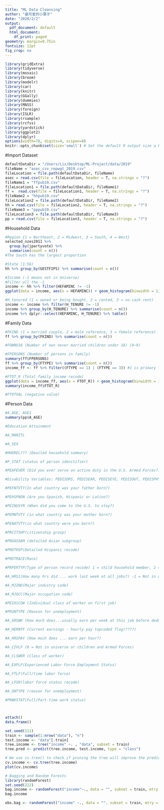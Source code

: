 ```yaml
---
title: "ML Data Cleansing"
author: "最可爱的小栗子"
date: "2020/2/2"
output:
  pdf_document: default
  html_document:
    df_print: paged
geometry: margin=0.75in
fontsize: 12pt
fig_crop: no
---
```


```r
library(gridExtra)
library(tidyverse)
library(mosaic)
library(broom)
library(modelr)
library(car)
library(knitr)
library(GGally)
library(dummies)
library(MASS)
library(foreign)
library(ISLR)
library(rsample)
library(rcfss)
library(yardstick)
library(ggplot2)
library(dplyr)
options(width=70, digits=4, scipen=8)
knitr::opts_chunk$set(size='small') # Set the default R output size a bit smaller
```

#Import Dataset
```r
defaultDataDir = "/Users/Liz/Desktop/ML-Project/data/2019"
fileName = "asec_csv_repwgt_2019.csv"
fileLocation = file.path(defaultDataDir, fileName)
asec = read.csv(file = fileLocation, header = T, na.strings = "?")
fileName1 = "ffpub19.csv"
fileLocation1 = file.path(defaultDataDir, fileName1)
ff =  read.csv(file = fileLocation1, header = T, na.strings = "?")
fileName2 = "hhpub19.csv"
fileLocation2 = file.path(defaultDataDir, fileName2)
hh = read.csv(file = fileLocation2, header = T, na.strings = "?")
fileName3 = "pppub19.csv"
fileLocation3 = file.path(defaultDataDir, fileName3)
pp = read.csv(file = fileLocation3, header = T, na.strings = "?")
```

#Household Data
```r
#Region {1 = Northeast, 2 = Midwest, 3 = South, 4 = West}
selected_nzes2011 %>% 
  group_by(jpartyvote) %>% 
  summarise(count = n())
#The South has the largest proportion

#State (1:56)
hh %>% group_by(GESTFIPS) %>% summarise(count = n())

#Income (-1 means not in Universe)
#Filter all the -1
income <- hh %>% filter(HEFAMINC != -1)
ggplot(data = income, aes(x = HEFAMINC)) + geom_histogram(binwidth = 1)

#H_tenured (1 = owned or being bought, 2 = rented, 3 = no cash rent)
income <- income %>% filter(H_TENURE != -1)
income %>% group_by(H_TENURE) %>% summarise(count = n())
income %>% dplyr::select(HEFAMINC, H_TENURE) %>% table()
```

#Family Data
```r
#FKIND (1 = married couple, 2 = male reference, 3 = female reference)
ff %>% group_by(FKIND) %>% summarise(count = n())

#FOWNU18 (Number of own never married children under 18) (0~9)

#FPERSONS (Number of persons in family)
summary(ff$FPERSONS)
ff %>% group_by(FTYPE) %>% summarise(count = n())
income_ff <- ff %>% filter((FTYPE == 1) | (FTYPE == 3)) #1 is primary family, 3 is related subfamily

#FTOT_R (Total family income recode)
ggplot(data = income_ff, aes(x = FTOT_R)) + geom_histogram(binwidth = 1)
summary(income_ff$FTOT_R)

#FTOTVAL (negative value)
```

#Person Data
```r
#A_AGE, AGE1
summary(pp$A_AGE)

#Education Attainment

#A_MARITL

#A_SEX

#HHDREL??? (Deailed household summary)

#P_STAT (status of person idenitifier)

#PEAFEVER (Did you ever serve on active duty in the U.S. Armed Forces?)

#Disability Variables: PEDISDRS, PEDISEAR, PEDISEYE, PEDISOUT, PEDISPHY, PEDISREM

#PEFNTVTY(In what country was your father born?)

#PEHSPNON (Are you Spanish, Hispanic or Latino?)

#PEINUSYR (When did you come to the U.S. to stay?)

#PEMNTVTY (in what country was your mother born?) 

#PENATVTY(in what country were you born?)

#PRCITSHP(citizenship group)

#PRDASOAM (detailed Asian subgroup)

#PRDTHSP(Detailed Hispanic recode)

#PRDTRACE(Race)

#PRPERTYP(Type of person record recode) 1 = child household member, 2 = adult civilian household member, 3 = adult armed forces household member

#A_HRS1(How many hrs did ... work last week at all jobs?) -1 = Not in universe, 00 = Children and Armed Forces, 01-99 = Number of hrs

#A_MJIND(Major industry code) 

#A_MJOCC(Major occupation code)

#PEIO1COW (Individual class of worker on first job)

#PRUNTYPE (Reason for unemployment)

#A_GRSWK (How much does...usually earn per week at this job before deductions, subject to top coding...)

#A_HERNTF (Current earnings - hourly pay topcoded flag?????)

#A_HRSPAY (How much does ... earn per hour?)

#A_CIVLF (0 = Not in universe or children and Armed Forces)

#A_CLSWKR (Class of worker)

#A_EXPLF(Experienced Labor Force Employment Status)

#A_FTLF(Full/time labor force)

#A_LFSR(labor force status recode)

#A_UNTYPE (reason for unemployment)

#PRWKSTAT(Full/Part-time work status)




```


```r
attach()
data.frame()

set.seed(111)
train <- sample(1:nrow("data"), "n")
test.income <- "data"[-train]
tree.income <- tree("income" ~. , "data", subset = train)
tree.pred <- predict(tree.income, test.income, type = "class")

# We use cv.tree() to check if pruning the tree will improve the prediction.
cv.income <- cv.tree(tree.income) 
plot(cv.income$

# Bagging and Random Forests
library(randomForest)
set.seed(222)
bag.income <- randomForest("income"~., data = "", subset = train, mtry = , importance = TRUE)
bag.income

obs.bag <- randomForest("income" ~., data = "". subset = train, mtry = , ntree = 1000)


```















